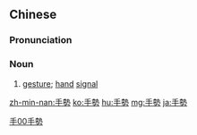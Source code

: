 {{also|手势}}
==Chinese==
{{zh-forms|s=手势}}

===Pronunciation===
{{zh-pron
|m=shǒushì
|c=sau2 sai3
|h=pfs=sú-se
|mn=qz,tw,xm:chhiú-sè/twvk,zz:chhiú-sì
|cat=n
}}

===Noun===
{{zh-noun}}

# [[gesture]]; [[hand]] [[signal]]
#: {{zh-x|可以 做 一下 手勢 給 我 看 嗎？|Could you make a '''gesture''' for me?}}

[[Category:Intermediate Mandarin|手00手勢]]

[[zh-min-nan:手勢]]
[[ko:手勢]]
[[hu:手勢]]
[[mg:手勢]]
[[ja:手勢]]